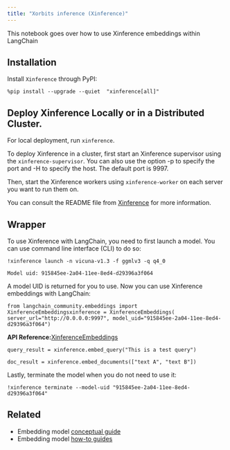 ```yaml
---
title: "Xorbits inference (Xinference)"
---
```


This notebook goes over how to use Xinference embeddings within LangChain

## Installation

Install `Xinference` through PyPI:

```
%pip install --upgrade --quiet  "xinference[all]"
```

## Deploy Xinference Locally or in a Distributed Cluster.

For local deployment, run `xinference`.

To deploy Xinference in a cluster, first start an Xinference supervisor using the `xinference-supervisor`. You can also use the option -p to specify the port and -H to specify the host. The default port is 9997.

Then, start the Xinference workers using `xinference-worker` on each server you want to run them on.

You can consult the README file from [Xinference](https://github.com/xorbitsai/inference) for more information.

## Wrapper

To use Xinference with LangChain, you need to first launch a model. You can use command line interface (CLI) to do so:

```
!xinference launch -n vicuna-v1.3 -f ggmlv3 -q q4_0
```

```
Model uid: 915845ee-2a04-11ee-8ed4-d29396a3f064
```

A model UID is returned for you to use. Now you can use Xinference embeddings with LangChain:

```
from langchain_community.embeddings import XinferenceEmbeddingsxinference = XinferenceEmbeddings(    server_url="http://0.0.0.0:9997", model_uid="915845ee-2a04-11ee-8ed4-d29396a3f064")
```

**API Reference:**[XinferenceEmbeddings](https://python.langchain.com/api_reference/community/embeddings/langchain_community.embeddings.xinference.XinferenceEmbeddings.html)

```
query_result = xinference.embed_query("This is a test query")
```

```
doc_result = xinference.embed_documents(["text A", "text B"])
```

Lastly, terminate the model when you do not need to use it:

```
!xinference terminate --model-uid "915845ee-2a04-11ee-8ed4-d29396a3f064"
```

## Related

* Embedding model [conceptual guide](/src/oss/concepts/embedding_models)
* Embedding model [how-to guides](/src/oss/how_to/#embedding-models)
